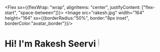 
<Flex sx={{flexWrap: "wrap", alignItems: "center", justifyContent: ["flex-start", "space-between"]}}>
  <Image src="rakesh.jpg" width="164" height="164" sx={{borderRadius:"50%", border:"8px inset", borderColor:"avatar_border"}}/>
  <div>
    <h1>Hi! I'm Rakesh Seervi <img src="https://media.giphy.com/media/hvRJCLFzcasrR4ia7z/giphy.gif" width="8%"/> </h1>
    <Typewriter
          options={{
            strings: ["Software Developer", "Engineering Student", "Problem Solver", "Web Developer", "Flutter Developer", "Django Developer", "Cricket Lover"],
            autoStart: true,
            loop: true,
            skipAddStyles: true,
          }}
        />
  </div>
</Flex>